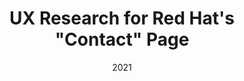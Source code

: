 ---
order: 4
title: UX Research for Red Hat's "Contact" Page
type: Case Study
image: /images/ux-research/thumbnail.png
imageAltText: A Red Hat company red fedora

date: 2021
keyword1: User interviews
keyword2: Tree testing
keyword3: Information Architecture

summary: Leading a cross-functional team in a two-phase research study of Red Hat’s “Contact” page, and synthesizing data from mixed-method tests to support both customer and business needs.

ctaLabel: Read Case Study
---